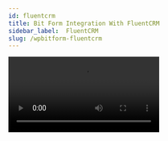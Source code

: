 ```yaml
---
id: fluentcrm
title: Bit Form Integration With FluentCRM
sidebar_label:  FluentCRM
slug: /wpbitform-fluentcrm
---
```


<Video youtube src="kJ2pCH2FQwU" />
<br/>


Managing your leads from your website in an effective way is essential to growing your business. **Fluent CRM** is a powerful email marketing tool that can help you make your website visitors active leads. Bit Form integration with Bit Form allows you to capture leads from your website and automatically import them to your CRM, where you can nurture them until they become sales-ready.

## Integration Settings
1. Before setting up the integration, you must confirm that the ***Fluent CRM plugin*** is activated on your site. Otherwise, the integration will not work.

 <Image src="Fluent-CRM/1_Fluent CRM- Bit Form" alt="Fluemt-CRM" w="1020" h="300" />

2. At first, select the form you want to apply the Fluent CRM integration. If you don’t have any, then create a new one from ‘Create Form‘.  After that, follow the below instructions. Follow the path:

 ***Settings => Integrations =>  Click on (+) => Click on ‘Fluent CRM’.***

 <Image src="Fluent-CRM/2_Create Form- Bit Form" alt="Fluemt-CRM" w="1020" h="350" />

 <Image src="Fluent-CRM/3_Settings to integration- Bit Form" alt="Fluemt-CRM" w="1020" h="300" />

 <Image src="Fluent-CRM/4_Click on +- Bit Form" alt="Fluemt-CRM" w="1020" h="300" />

 <Image src="Fluent-CRM/5_Select Fluent CRM- Bit Form" alt="Fluemt-CRM" w="1020" h="350" />

3. Give a suitable name of the integration & Click on the ***Connect to Fluent CRM*** button.

 <Image src="Fluent-CRM/6_Connect with Fluent CRM- Bit Form" alt="Fluemt-CRM" w="1020" h="350" />

4. Now, click on the ***Next*** button to move forward for further settings.

 <Image src="Fluent-CRM/7_Connected- Bit Form" alt="Fluemt-CRM" w="1020" h="350" />
 
5. Select the Fluent CRM list on the ***Fluent CRM*** field that you have created before on your CRM account. All your subscribers will be listed under this list.

6. You can select multiple tags for the list on the ***Fluent CRM Tags*** field. You have to create them earlier on the CRM. Tags will help you to search the list & leads easily.

7. Then, you have to map the form fields with Fluent CRM fields. By default, the field is ***Email***.  You can select multiple fields from map field settings.

 <Image src="Fluent-CRM/8_Set Credentials- Bit Form" alt="Fluemt-CRM" w="1020" h="350" />

8. There are two actions available you can trigger if you need any of them-

 - **Skip exist contact:** Enabling this option, you can skip duplicate email submission of the subscriber.

 - **Double Opt-in:** If this action is enabled, then the user will get a notification if they want to be a subscriber or not.

9. At last, click on ***Finish & Save*** to successfully save this integration.

 <Image src="Fluent-CRM/9_Finish & Save- Bit Form" alt="Fluemt-CRM" w="1020" h="350" />

 <Image src="Fluent-CRM/10_Created integration- Bit Form" alt="Fluemt-CRM" w="1020" h="350" />

10. After completing the settings, you have to set the conditions when this integration works. Don’t forget to specify the integration name; otherwise, the integration will not work correctly. Here we have set the condition that – every time when records will be created/ edited, on form submission the integration will be triggered.

 <Image src="Fluent-CRM/11_Set Conditional logic- Bit Form" alt="Fluemt-CRM" w="1020" h="350" />

11. Now, whenever a user will submit the form it will be added to the corresponding subscriber list of Fluent CRM. Here we have attached some related pictures that how this integration transfer submitted data to Fluent CRM.

 <Image src="Fluent-CRM/13_Input- Bit Form" alt="Fluemt-CRM" w="1020" h="350" />

 <Image src="Fluent-CRM/14_Responses- Bit Form" alt="Fluemt-CRM" w="1020" h="350" />

 <Image src="Fluent-CRM/15_Related Info- Bit Form" alt="Fluemt-CRM" w="1020" h="350" />1

 <Image src="Fluent-CRM/16_Submission on Fluent CRM- Bit Form" alt="Fluemt-CRM" w="1020" h="350" />




 







